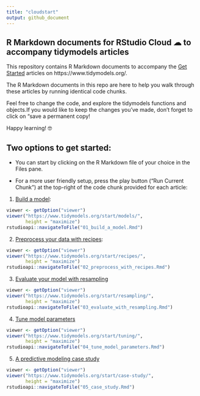 ```yaml
---
title: "cloudstart"
output: github_document
---
```


## R Markdown documents for RStudio Cloud ☁ to accompany tidymodels articles

This repository contains R Markdown documents to accompany the [Get Started](https://www.tidymodels.org/start/) articles on https://www.tidymodels.org/. 

The R Markdown documents in this repo are here to help you walk through these articles by running identical code chunks.

Feel free to change the code, and explore the tidymodels functions and objects.If you would like to keep the changes you've made, don't forget to click on "save a permanent copy! 

Happy learning! 🤓

## Two options to get started:

+ You can start by clicking on the R Markdown file of your choice in the Files pane.

+ For a more user friendly setup, press the play button ("Run Current Chunk") at the top-right of the code chunk provided for each article: 

1. [Build a model](https://www.tidymodels.org/start/models/):

```r
viewer <- getOption("viewer")
viewer("https://www.tidymodels.org/start/models/", 
       height = "maximize")
rstudioapi::navigateToFile("01_build_a_model.Rmd")
```

2. [Preprocess your data with recipes](https://www.tidymodels.org/start/recipes):

```r
viewer <- getOption("viewer")
viewer("https://www.tidymodels.org/start/recipes/", 
       height = "maximize")
rstudioapi::navigateToFile("02_preprocess_with_recipes.Rmd")
```

3. [Evaluate your model with resampling](https://www.tidymodels.org/start/resampling)  

```r
viewer <- getOption("viewer")
viewer("https://www.tidymodels.org/start/resampling/", 
       height = "maximize")
rstudioapi::navigateToFile("03_evaluate_with_resampling.Rmd")
```

4. [Tune model parameters](https://www.tidymodels.org/start/tuning/)  

```r
viewer <- getOption("viewer")
viewer("https://www.tidymodels.org/start/tuning/", 
       height = "maximize")
rstudioapi::navigateToFile("04_tune_model_parameters.Rmd")
```

5. [A predictive modeling case study](https://www.tidymodels.org/start/case-study/)

```r
viewer <- getOption("viewer")
viewer("https://www.tidymodels.org/start/case-study/", 
       height = "maximize")
rstudioapi::navigateToFile("05_case_study.Rmd")
```
